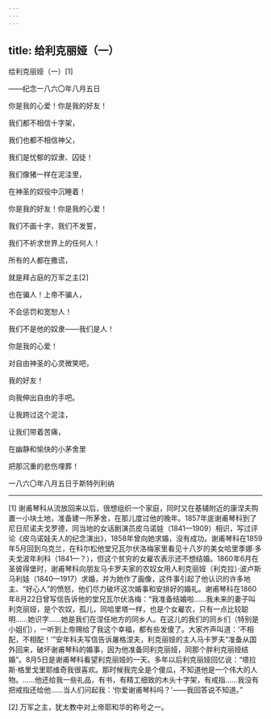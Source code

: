 ```yaml
---
---
---
```

title: 给利克丽娅（一）
---



给利克丽娅（一）[1]


——纪念一八六〇年八月五日

你是我的心爱！你是我的好友！

我们都不相信十字架，

我们也都不相信神父，

我们是忧郁的奴隶、囚徒！

我们像猪一样在泥洼里，

在神圣的奴役中沉睡着！

你是我的好友！你是我的心爱！

我们不画十字，我们不发誓，

我们不祈求世界上的任何人！

所有的人都在撒谎，

就是拜占庭的万军之主[2]

也在骗人！上帝不骗人，

不会惩罚和宽恕人！

我们不是他的奴隶——我们是人！

你是我的心爱！

对自由神圣的心灵微笑吧，

我的好友！

向我伸出自由的手吧。

让我跨过这个泥洼，

让我们带着苦痛，

在幽静和愉快的小茅舍里

把那沉重的悲伤埋葬！

一八六〇年八月五日于斯特列利纳



* * *



[1] 谢甫琴科从流放回来以后，很想组织一个家庭，同时又在基辅附近的康涅夫购置一小块土地，准备建一所茅舍，在那儿度过他的晚年。1857年底谢甫琴科到了尼日尼诺夫戈罗德，同当地的女话剧演员皮乌诺娃（1841—1909）相识，写过评论《皮乌诺娃夫人的纪念演出》，1858年曾向她求婚，没有成功。谢甫琴科在1859年5月回到乌克兰，在科尔松他堂兄瓦尔伏洛梅家里看见十八岁的美女哈里季娜·多夫戈波年利科（1841—？），但这个贫穷的女雇农表示还不想结婚。1860年6月在圣彼得堡时，谢甫琴科向朋友马卡罗夫家的农奴女用人利克丽娅（利克拉）·波卢斯马利娃（1840—1917）求婚，并为她作了画像，这件事引起了他认识的许多地主、“好心人”的愤怒，他们尽力破坏这次婚事和安排好的婚礼。谢甫琴科在1860年8月22日曾写信告诉他的堂兄瓦尔伏洛梅：“我准备结婚啦……我未来的妻子叫利克丽娅，是个农奴，孤儿，同哈里塔一样，也是个女雇农，只有一点比较聪明……她识字……她是我们在涅任地方的同乡人。在这儿的我们的同乡们（特别是小姐们），一听到上帝赐给了我这个幸福，都有些发傻了。大家齐声叫道：‘不相配，不相配！’”安年科夫写信告诉屠格涅夫，利克丽娅的主人马卡罗夫“准备从国外回来，破坏谢甫琴科的婚事，因为他准备同利克丽娅，同那个胖利克丽娅结婚”。8月5日是谢甫琴科看望利克丽娅的一天。多年以后利克丽娅回忆说：“塔拉斯·格里戈里耶维奇我很喜欢。那时候我完全是个傻瓜，不知道他是一个伟大的人物。……他还给我一些礼品，有书，有精工细致的木头十字架，有戒指……我没有把戒指还给他……当人们问起我：‘你爱谢甫琴科吗？’——我回答说不知道。”

[2] 万军之主，犹太教中对上帝耶和华的称号之一。